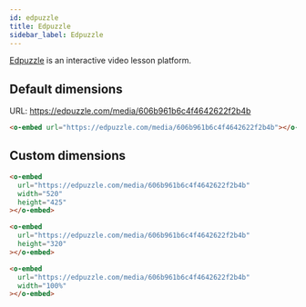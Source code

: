 ```yaml
---
id: edpuzzle
title: Edpuzzle
sidebar_label: Edpuzzle
---
```


[Edpuzzle] is an interactive video lesson platform.

[Edpuzzle]: https://edpuzzle.com/

## Default dimensions

URL: https://edpuzzle.com/media/606b961b6c4f4642622f2b4b

```html
<o-embed url="https://edpuzzle.com/media/606b961b6c4f4642622f2b4b"></o-embed>
```

<o-embed
url="https://edpuzzle.com/media/606b961b6c4f4642622f2b4b"></o-embed>

## Custom dimensions

```html
<o-embed
  url="https://edpuzzle.com/media/606b961b6c4f4642622f2b4b"
  width="520"
  height="425"
></o-embed>
```

<o-embed
url="https://edpuzzle.com/media/606b961b6c4f4642622f2b4b" width="520" height="425"></o-embed>

```html
<o-embed
  url="https://edpuzzle.com/media/606b961b6c4f4642622f2b4b"
  height="320"
></o-embed>
```

<o-embed url="https://edpuzzle.com/media/606b961b6c4f4642622f2b4b" height="320"></o-embed>

```html
<o-embed
  url="https://edpuzzle.com/media/606b961b6c4f4642622f2b4b"
  width="100%"
></o-embed>
```

<o-embed url="https://edpuzzle.com/media/606b961b6c4f4642622f2b4b" width="100%"></o-embed>
